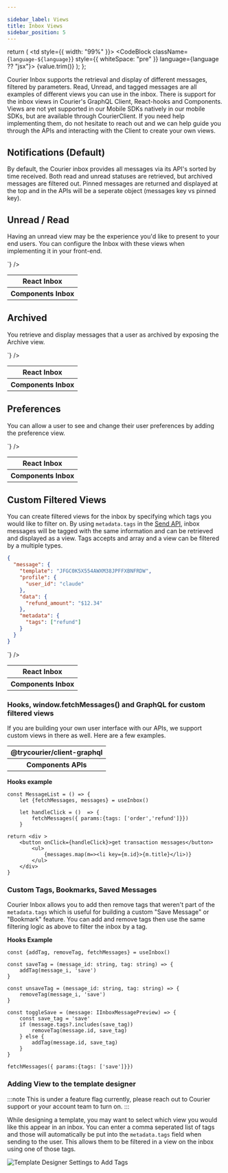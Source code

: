 ```yaml
---

sidebar_label: Views
title: Inbox Views
sidebar_position: 5
---
```



  return (
    <td style={{ width: "99%" }}>
      <CodeBlock className={`language-${language}`} style={{ whiteSpace: "pre" }} language={language ?? "jsx"}>
        {value.trim()}
      </CodeBlock>
    </td>
  );
};

Courier Inbox supports the retrieval and display of different messages, filtered by parameters. Read, Unread, and tagged messages are all examples of different views you can use in the inbox. There is support for the inbox views in Courier's GraphQL Client, React-hooks and Components. Views are not yet supported in our Mobile SDKs natively in our mobile SDKs, but are available through CourierClient. If you need help implementing them, do not hesitate to reach out and we can help guide you through the APIs and interacting with the Client to create your own views.

## Notifications (Default)

By default, the Courier inbox provides all messages via its API's sorted by time received. Both read and unread statuses are retrieved, but archived messages are filtered out. Pinned messages are returned and displayed at the top and in the APIs will be a seperate object (messages key vs pinned key).

## Unread / Read

Having an unread view may be the experience you'd like to present to your end users. You can configure the Inbox with these views when implementing it in your front-end.

<table>
  <tbody>
    <tr>
      <th>React Inbox</th>
      <TableCellCode
        language={"jsx"}
        value={`
<Inbox
    views={[
        {id: "unread", label: "Unread", params: {status: "unread"}},
        {id: "read", label: "Read", params: {status: "read"}}
    ]}
/>`}
      />
    </tr>
    <tr>
      <th>Components Inbox</th>
      <TableCellCode
        language={"javascript"}
        value={`
window.courierConfig = {
    components: {
        inbox: {
            views: [
                {id: "unread", label: "Unread", params: {status: "unread"}},
                {id: "read", label: "Read", params: {status: "read"}}
            ]
        }
    }
}        
        `}
      />
    </tr>
  </tbody>
</table>

## Archived

You retrieve and display messages that a user as archived by exposing the Archive view.

<table>
  <tbody>
    <tr>
      <th>React Inbox</th>
      <TableCellCode
        language={"jsx"}
        value={`
<Inbox
    views={[
        {id: "notifications", label: "Messages"}},
        {id: "archived", label: "Archived", params: {archived: true}}
    ]}
/>`}
      />
    </tr>
    <tr>
      <th>Components Inbox</th>
      <TableCellCode
        language={"js"}
        value={`
window.courierConfig = {
    components: {
        inbox: {
            views: [
                {id: "notifications", label: "Messages"}},
                {id: "archived", label: "Archived", params: {archived: true}}
            ]
        }
    }
}        
        `}
      />
    </tr>
  </tbody>
</table>

## Preferences

You can allow a user to see and change their user preferences by adding the preference view.

<table>
  <tbody>
    <tr>
      <th>React Inbox</th>
      <TableCellCode
        language={"jsx"}
        value={`
<Inbox
    views={[
        {id: "notifications", label: "Messages"}},
        {id: "preferences", label: "Preferences"}
    ]}
/>`}
      />
    </tr>
    <tr>
      <th>Components Inbox</th>
      <TableCellCode
        language={"js"}
        value={`
window.courierConfig = {
    components: {
        inbox: {
            views: [
                {id: "notifications", label: "Messages"}},
                {id: "preferences", label: "Preferences"}
            ]
        }
    }
}        
        `}
      />
    </tr>
  </tbody>
</table>

## Custom Filtered Views

You can create filtered views for the inbox by specifying which tags you would like to filter on. By using `metadata.tags` in the [Send API](../../reference/send/message/#the-metadata-property), inbox messages will be tagged with the same information and can be retrieved and displayed as a view. Tags accepts and array and a view can be filtered by a multiple types.

```json title=View + Tags Send Example
{
  "message": {
    "template": "JFGC0K5X554AWXM38JPFFXBNFRDW",
    "profile": {
      "user_id": "claude"
    },
    "data": {
      "refund_amount": "$12.34"
    },
    "metadata": {
      "tags": ["refund"]
    }
  }
}
```

<table>
  <tbody>
    <tr>
      <th>React Inbox</th>
      <TableCellCode
        language={"jsx"}
        value={`
<Inbox
    views={[
        {id: "notifications", label: "Messages"}},
        {id: "refunds", label: "Refund", params: {tags: ['refund']}},
        {id: "orders", label: "Orders", params: {tags: ['order']}},
        {id: "transactions", label: "All Transactions", params: {tags: ['refund', 'order']}},
        {id: "sales", label: "Sales", params: {tags: ['sales']}}
    ]}
/>`}
      />
    </tr>
    <tr>
      <th>Components Inbox</th>
      <TableCellCode
        language={"js"}
        value={`
window.courierConfig = {
    components: {
        inbox: {
                {id: "notifications", label: "Messages"}},
                {id: "refunds", label: "Refund", params: {tags: ['refund']}},
                {id: "orders", label: "Orders", params: {tags: ['order']}},
                {id: "transactions", label: "All Transactions", params: {tags: ['refund', 'order']}},
                {id: "sales", label: "Sales", params: {tags: ['sales']}}
            ]
        }
    }
}        
        `}
      />
    </tr>
  </tbody>
</table>

### Hooks, window.fetchMessages() and GraphQL for custom filtered views

If you are building your own user interface with our APIs, we support custom views in there as well. Here are a few examples.



<table>
  <tbody>
    <tr>
      <th>@trycourier/client-graphql</th>
      <TableCellCode
        language={"jsx"}
        value={`
inboxApi = Inbox({
    clientKey: "abc123",
    userId: "me123"
});
const messageCount = await inboxApi.getInboxMessages({
    tags?: ['order', 'refund'],
});
`}
        />
    </tr>
    <tr>
      <th>Components APIs</th>
      <TableCellCode
        language={"js"}
        value={`
window.courier.inbox.fetchMessages({ params:{tags: ['order','refund']}})  
console.log(window.courier.inbox.messages)
`}
/>
    </tr> 
  </tbody>
</table>

**Hooks example**

```mdx
const MessageList = () => {    
    let {fetchMessages, messages} = useInbox()

    let handleClick = ()  => {
        fetchMessages({ params:{tags: ['order','refund']}})
    }

return <div >
    <button onClick={handleClick}>get transaction messages</button>
        <ul>
            {messages.map(m=><li key={m.id}>{m.title}</li>)}
        </ul>
    </div>
}
```

### Custom Tags, Bookmarks, Saved Messages
Courier Inbox allows you to add then remove tags that weren't part of the `metadata.tags` which is useful for building a custom "Save Message" or "Bookmark" feature. You can add and remove tags then use the same filtering logic as above to filter the inbox by a tag.

**Hooks Example**

```tsx
const {addTag, removeTag, fetchMessages} = useInbox()

const saveTag = (message_id: string, tag: string) => {
    addTag(message_i, 'save')
}

const unsaveTag = (message_id: string, tag: string) => {
    removeTag(message_i, 'save')
}

const toggleSave = (message: IInboxMessagePreview) => {
    const save_tag = 'save'
    if (message.tags?.includes(save_tag))
        removeTag(message.id, save_tag)
    } else {
        addTag(message.id, save_tag)
    }
}

fetchMessages({ params:{tags: ['save']}})
```

### Adding View to the template designer

:::note 
This is under a feature flag currently, please reach out to Courier support or your account team to turn on.
:::

While designing a template, you may want to select which view you would like this appear in an inbox. You can enter a comma seperated list of tags and those will automatically be put into the `metadata.tags` field when sending to the user. This allows them to be filtered in a view on the inbox using one of those tags.

![Template Designer Settings to Add Tags](designer-settings-message-tags.png)

